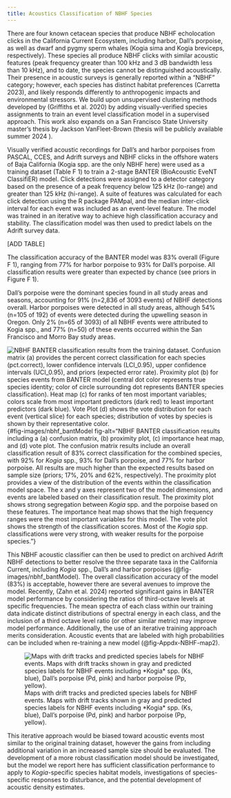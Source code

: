 ```yaml
---
title: Acoustics Classification of NBHF Species
---
```


There are four known cetacean species that produce NBHF echolocation clicks in the California Current Ecosystem, including harbor, Dall's porpoise, as well as dwarf and pygmy sperm whales (Kogia sima and Kogia breviceps, respectively). These species all produce NBHF clicks with similar acoustic features (peak frequency greater than 100 kHz and 3 dB bandwidth less than 10 kHz), and to date, the species cannot be distinguished acoustically. Their presence in acoustic surveys is generally reported within a "NBHF" category; however, each species has distinct habitat preferences (Carretta 2023), and likely responds differently to anthropogenic impacts and environmental stressors. We build upon unsupervised clustering methods developed by (Griffiths et al. 2020) by adding visually-verified species assignments to train an event level classification model in a supervised approach. This work also expands on a San Francisco State University master's thesis by Jackson VanFleet-Brown (thesis will be publicly available summer 2024 ).

Visually verified acoustic recordings for Dall's and harbor porpoises from PASCAL, CCES, and Adrift surveys and NBHF clicks in the offshore waters of Baja California (Kogia spp. are the only NBHF here) were used as a training dataset (Table F 1) to train a 2-stage BANTER (BioAcoustic EveNT ClassifiER) model. Click detections were assigned to a detector category based on the presence of a peak frequency below 125 kHz (lo-range) and greater than 125 kHz (hi-range). A suite of features was calculated for each click detection using the R package PAMpal, and the median inter-click interval for each event was included as an event-level feature. The model was trained in an iterative way to achieve high classification accuracy and stability. The classification model was then used to predict labels on the Adrift survey data.

\[ADD TABLE\]

The classification accuracy of the BANTER model was 83% overall (Figure F 1), ranging from 77% for harbor porpoise to 93% for Dall's porpoise. All classification results were greater than expected by chance (see priors in Figure F 1).

Dall's porpoise were the dominant species found in all study areas and seasons, accounting for 91% (n=2,836 of 3093 events) of NBHF detections overall. Harbor porpoises were detected in all study areas, although 54% (n=105 of 192) of events were detected during the upwelling season in Oregon. Only 2% (n=65 of 3093) of all NBHF events were attributed to Kogia spp., and 77% (n=50) of these events occurred within the San Francisco and Morro Bay study areas.

![NBHF BANTER classification results from the training dataset. Confusion matrix (a) provides the percent correct classification for each species (pct.correct), lower confidence intervals (LCI_0.95), upper confidence intervals (UCI_0.95), and priors (expected error rate). Proximity plot (b) for species events from BANTER model (central dot color represents true species identity; color of circle surrounding dot represents BANTER species classification). Heat map (c) for ranks of ten most important variables; colors scale from most important predictors (dark red) to least important predictors (dark blue). Vote Plot (d) shows the vote distribution for each event (vertical slice) for each species; distribution of votes by species is shown by their representative color.](images/nbhf_bantModel.png){#fig-images/nbhf_bantModel fig-alt="NBHF BANTER classification results including a (a) confusion matrix, (b) proximity plot, (c) importance heat map, and (d) vote plot. The confusion matrix results include an overall classification result of 83% correct classification for the combined species, with 92% for *Kogia* spp., 93% for Dall’s porpoise, and 77% for harbor porpoise. All results are much higher than the expected results based on sample size (priors; 17%, 20% and 62%, respectively). The proximity plot provides a view of the distribution of the events within the classification model space. The x and y axes represent two of the model dimensions, and events are labeled based on their classification result. The proximity plot shows strong segregation between *Kogia* spp. and the porpoise based on these features. The importance heat map shows that the high frequency ranges were the most important variables for this model. The vote plot shows the strength of the classification scores. Most of the *Kogia* spp. classifications were very strong, with weaker results for the porpoise species."}

This NBHF acoustic classifier can then be used to predict on archived Adrift NBHF detections to better resolve the three separate taxa in the California Current, including *Kogia* spp., Dall's and harbor porpoises (@fig-images/nbhf_bantModel). The overall classification accuracy of the model (83%) is acceptable, however there are several avenues to improve the model. Recently, (Zahn et al. 2024) reported significant gains in BANTER model performance by considering the ratios of third-octave levels at specific frequencies. The mean spectra of each class within our training data indicate distinct distributions of spectral energy in each class, and the inclusion of a third octave level ratio (or other similar metric) may improve model performance. Additionally, the use of an iterative training approach merits consideration. Acoustic events that are labeled with high probabilities can be included when re-training a new model (@fig-Appdx-NBHF-map2).

![Maps with drift tracks and predicted species labels for NBHF events. Maps with drift tracks shown in gray and predicted species labels for NBHF events including \*Kogia\* spp. (Ks, blue), Dall's porpoise (Pd, pink) and harbor porpoise (Pp, yellow).](images/Appdx-NBHF-map2.png){#fig-Appdx-NBHF-map2 fig-alt="Maps with drift tracks for Adrift deployments and detection of NBHF species for Oregon (top map), Humboldt (second from top), San Francisco (second from bottom) and Morro Bay (bottom map). Detection points for NBHF species are based on classification results from this preliminary NBHF acoustic classifier including *Kogia* spp. as blue dots, Dall’s porpoise as pink dots, and harbor porpoise as yellow dots. Most detections for all regions were classified as Dall’s porpoise, with a smaller number of harbor porpoise classifications, and a few rare detections classified as *Kogia* spp.."}

This iterative approach would be biased toward acoustic events most similar to the original training dataset, however the gains from including additional variation in an increased sample size should be evaluated. The development of a more robust classification model should be investigated, but the model we report here has sufficient classification performance to apply to *Kogia*-specific species habitat models, investigations of species-specific responses to disturbance, and the potential development of acoustic density estimates.
